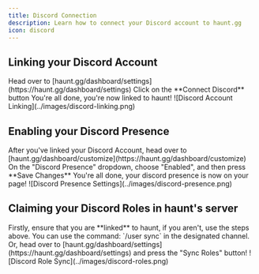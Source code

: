 ```yaml
---
title: Discord Connection
description: Learn how to connect your Discord account to haunt.gg
icon: discord
---
```


## Linking your Discord Account

<Steps>
    <Step title="Navigate to Settings">
        Head over to [haunt.gg/dashboard/settings](https://haunt.gg/dashboard/settings)
    </Step>
    <Step title="Connect Discord">
        Click on the **Connect Discord** button
    </Step>
    <Step title="Complete Setup">
        You're all done, you're now linked to haunt!
    </Step>
</Steps>

<Frame>
    ![Discord Account Linking](../images/discord-linking.png)
</Frame>

## Enabling your Discord Presence

<Steps>
    <Step title="Access Customize Page">
        After you've linked your Discord Account, head over to [haunt.gg/dashboard/customize](https://haunt.gg/dashboard/customize)
    </Step>
    <Step title="Enable Discord Presence">
        On the "Discord Presence" dropdown, choose "Enabled", and then press **Save Changes**
    </Step>
    <Step title="Presence Activated">
        You're all done, your discord presence is now on your page!
    </Step>
</Steps>

<Frame>
    ![Discord Presence Settings](../images/discord-presence.png)
</Frame>

## Claiming your Discord Roles in haunt's server

<Steps>
    <Step title="Verify Account Link">
        Firstly, ensure that you are **linked** to haunt, if you aren't, use the steps above.
    </Step>
    <Step title="Use Sync Command">
        You can use the command: `/user sync` in the designated channel.
    </Step>
    <Step title="Alternative: Dashboard Sync">
        Or, head over to [haunt.gg/dashboard/settings](https://haunt.gg/dashboard/settings) and press the "Sync Roles" button!
    </Step>
</Steps>

<Frame>
    ![Discord Role Sync](../images/discord-roles.png)
</Frame>